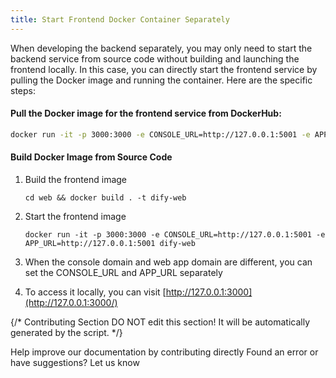 ```yaml
---
title: Start Frontend Docker Container Separately
---
```


When developing the backend separately, you may only need to start the backend service from source code without building and launching the frontend locally. In this case, you can directly start the frontend service by pulling the Docker image and running the container. Here are the specific steps:

#### Pull the Docker image for the frontend service from DockerHub:

```Bash
docker run -it -p 3000:3000 -e CONSOLE_URL=http://127.0.0.1:5001 -e APP_URL=http://127.0.0.1:5001 langgenius/dify-web:latest
```

#### Build Docker Image from Source Code

1.  Build the frontend image

    ```
    cd web && docker build . -t dify-web
    ```

2.  Start the frontend image

    ```
    docker run -it -p 3000:3000 -e CONSOLE_URL=http://127.0.0.1:5001 -e APP_URL=http://127.0.0.1:5001 dify-web
    ```

3.  When the console domain and web app domain are different, you can set the CONSOLE_URL and APP_URL separately
4.  To access it locally, you can visit [http://127.0.0.1:3000](http://127.0.0.1:3000/)

{/*
Contributing Section
DO NOT edit this section!
It will be automatically generated by the script.
*/}

<CardGroup cols="2">
    <Card
        title="Edit this page"
        icon="pen-to-square"
        href="https://github.com/langgenius/dify-docs/edit/main/en/getting-started/install-self-hosted/start-the-frontend-docker-container.mdx"
    >
        Help improve our documentation by contributing directly
    </Card>
    <Card
        title="Report an issue"
        icon="github"
        href="https://github.com/langgenius/dify-docs/issues/new?title=Documentation%20Issue%3A%20-the-frontend-docker-contai&body=%23%23%20Issue%20Description%0A%3C%21--%20Please%20briefly%20describe%20the%20issue%20you%20found%20--%3E%0A%0A%23%23%20Page%20Link%0Ahttps%3A%2F%2Fgithub.com%2Flanggenius%2Fdify-docs%2Fblob%2Fmain%2Fen/getting-started/install-self-hosted%2Fstart-the-frontend-docker-container.mdx%0A%0A%23%23%20Suggested%20Changes%0A%3C%21--%20If%20you%20have%20specific%20suggestions%20for%20changes%2C%20please%20describe%20them%20here%20--%3E%0A%0A%3C%21--%20Thank%20you%20for%20helping%20improve%20our%20documentation%21%20--%3E"
    >
        Found an error or have suggestions? Let us know
    </Card>
</CardGroup>
